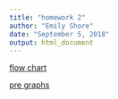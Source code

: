 ```yaml
---
title: "homework 2"
author: "Emily Shore"
date: "September 5, 2018"
output: html_document
---
```


[flow chart](homework2diagram.html)

[pre graphs](pregraphs.JPG)